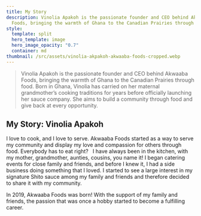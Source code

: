 ```yaml
---
title: My Story
description: Vinolia Apakoh is the passionate founder and CEO behind Akwaaba
  Foods, bringing the warmth of Ghana to the Canadian Prairies through cuisine.
style:
  template: split
  hero_template: image
  hero_image_opacity: "0.7"
  container: md
thumbnail: /src/assets/vinolia-akpakoh-akwaaba-foods-cropped.webp
---
```

> Vinolia Apakoh is the passionate founder and CEO behind Akwaaba Foods, bringing the warmth of Ghana to the Canadian Prairies through food. Born in Ghana, Vinolia has carried on her maternal grandmother’s cooking traditions for years before officially launching her sauce company. She aims to build a community through food and give back at every opportunity.

## My Story: Vinolia Apakoh

I love to cook, and I love to serve. Akwaaba Foods started as a way to serve my community and display my love and compassion for others through food.  Everybody has to eat right?   I have always been in the kitchen, with my mother, grandmother, aunties, cousins, you name it! I began catering events for close family and friends, and before I knew it, I had a side business doing something that I loved. I started to see a large interest in my signature Shito sauce among my family and friends and therefore decided to share it with my community.

In 2019, Akwaaba Foods was born! With the support of my family and friends, the passion that was once a hobby started to become a fulfilling career.

